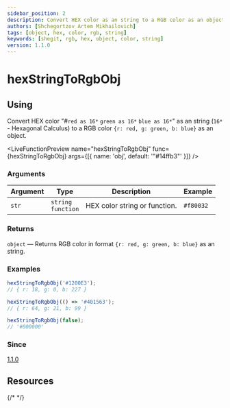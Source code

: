 ```yaml
---
sidebar_position: 2
description: Convert HEX color as an string to a RGB color as an object
authors: [Shchegortzov Artem Mikhailovich]
tags: [object, hex, color, rgb, string]
keywords: [shegit, rgb, hex, object, color, string]
version: 1.1.0
---
```



# hexStringToRgbObj

## Using

Convert HEX color "#`red as 16*` `green as 16*` `blue as 16*`" as an string (`16*` - Hexagonal Calculus)
to a RGB color `{r: red, g: green, b: blue}` as an object.

<LiveFunctionPreview
  name="hexStringToRgbObj"
  func={hexStringToRgbObj}
  args={[{ name: 'obj', default: '"#14ffb3"' }]}
/>

### Arguments

| Argument | Type                       | Description                   | Example   |
| -------- | -------------------------- | ----------------------------- | --------- |
| `str`    | `string` <br /> `function` | HEX color string or function. | `#f80032` |

### Returns

`object` — Returns RGB color in format `{r: red, g: green, b: blue}` as an string.

### Examples

```js
hexStringToRgbObj('#1200E3');
// { r: 18, g: 0, b: 227 }

hexStringToRgbObj(() => '#401563');
// { r: 64, g: 21, b: 99 }

hexStringToRgbObj(false);
// '#000000'
```

### Since

[1.1.0](https://www.npmjs.com/package/shegit/v/1.1.0)

## Resources

<div style={{ display: 'flex', gap: 20 }}>
  <GitHubResourceButton link="https://github.com/or-temka/shegit/tree/v1.1.0/src/functions/colors/utility/hexStringToRgbObj" />
  {/* <CodeSandboxResourceButton link="https://codesandbox.io/p/sandbox/rgbarraytoobj-rppnwn" /> */}
</div>
